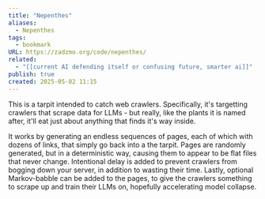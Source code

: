 ```yaml
---
title: "Nepenthes"
aliases:
  - Nepenthes
tags:
  - bookmark
URL: https://zadzmo.org/code/nepenthes/
related:
  - "[[current AI defending itself or confusing future, smarter ai]]"
publish: true
created: 2025-05-02 11:15
---
```




This is a tarpit intended to catch web crawlers. Specifically, it's targetting crawlers that scrape data for LLMs - but really, like the plants it is named after, it'll eat just about anything that finds it's way inside.

It works by generating an endless sequences of pages, each of which with dozens of links, that simply go back into a the tarpit. Pages are randomly generated, but in a deterministic way, causing them to appear to be flat files that never change. Intentional delay is added to prevent crawlers from bogging down your server, in addition to wasting their time. Lastly, optional Markov-babble can be added to the pages, to give the crawlers something to scrape up and train their LLMs on, hopefully accelerating model collapse.
